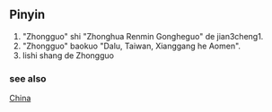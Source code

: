 ==Pinyin==

#"Zhongguo" shi "Zhonghua Renmin Gongheguo" de jian3cheng1.
#"Zhongguo" baokuo "Dalu, Taiwan, Xianggang he Aomen".
#lishi shang de Zhongguo

===see also=== [[China]]